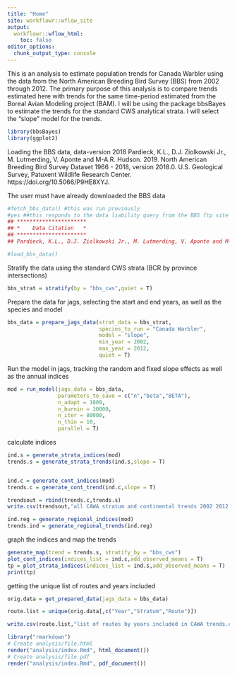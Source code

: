 ```yaml
---
title: "Home"
site: workflowr::wflow_site
output:
  workflowr::wflow_html:
    toc: false
editor_options:
  chunk_output_type: console
---
```


This is an analysis to estimate population trends for Canada Warbler using the data from the North American Breeding Bird Survey (BBS) from 2002 through 2012. The primary purpose of this analysis is to compare trends estimated here with trends for the same time-period estimated from the Boreal Avian Modeling project (BAM).
I will be using the package bbsBayes to estimate the trends for the standard CWS analytical strata. I will select the "slope" model for the trends.

```r
library(bbsBayes)
library(ggplot2)

```

Loading the BBS data, data-version 2018
Pardieck, K.L., D.J. Ziolkowski Jr., M. Lutmerding, V. Aponte and M-A.R. Hudson. 2019. North American Breeding Bird Survey Dataset 1966 - 2018, version 2018.0. U.S. Geological Survey, Patuxent Wildlife Research Center. https://doi.org/10.5066/P9HE8XYJ.

The user must have already downloaded the BBS data

```r
#fetch_bbs_data() #this was run previously
#yes ##this responds to the data liability query from the BBS ftp site
## **********************
## *    Data Citation   *
## **********************
## Pardieck, K.L., D.J. Ziolkowski Jr., M. Lutmerding, V. Aponte and M-A.R. Hudson. 2019. North American Breeding Bird Survey Dataset 1966 - 2018, version 2018.0. U.S. Geological Survey, Patuxent Wildlife Research Center. https://doi.org/10.5066/P9HE8XYJ.

#load_bbs_data()

```
Stratify the data using the standard CWS strata (BCR by province intersections)
```r
bbs_strat = stratify(by = "bbs_cws",quiet = T)

```

Prepare the data for jags, selecting the start and end years, as well as the species and model
```r
bbs_data = prepare_jags_data(strat_data = bbs_strat,
                             species_to_run = "Canada Warbler",
                             model = "slope",
                             min_year = 2002,
                             max_year = 2012,
                             quiet = T)
```

Run the model in jags, tracking the random and fixed slope effects as well as the annual indices
```r
mod = run_model(jags_data = bbs_data,
                parameters_to_save = c("n","beta","BETA"),
                n_adapt = 1000,
                n_burnin = 30000,
                n_iter = 80000,
                n_thin = 10,
                parallel = T)
```


calculate indices
```r
ind.s = generate_strata_indices(mod)
trends.s = generate_strata_trends(ind.s,slope = T)


ind.c = generate_cont_indices(mod)
trends.c = generate_cont_trend(ind.c,slope = T)

trendsout = rbind(trends.c,trends.s)
write.csv(trendsout,"all CAWA stratum and continental trends 2002 2012.csv")

ind.reg = generate_regional_indices(mod)
trends.ind = generate_regional_trends(ind.reg)


```


graph the indices and map the trends
```r

generate_map(trend = trends.s, stratify_by = "bbs_cws")
plot_cont_indices(indices_list = ind.c,add_observed_means = T)
tp = plot_strata_indices(indices_list = ind.s,add_observed_means = T)
print(tp)
```

getting the unique list of routes and years included
```r
orig.data = get_prepared_data(jags_data = bbs_data)

route.list = unique(orig.data[,c("Year","Stratum","Route")])

write.csv(route.list,"list of routes by years included in CAWA trends.csv")


```

```r
library("rmarkdown")
# Create analysis/file.html
render("analysis/index.Rmd", html_document())
# Create analysis/file.pdf
render("analysis/index.Rmd", pdf_document())
```
